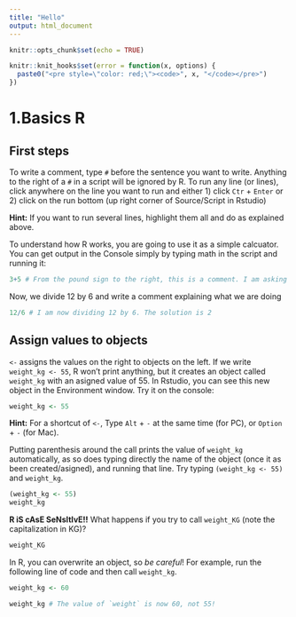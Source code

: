 ```yaml
---
title: "Hello"
output: html_document
---
```


```r
knitr::opts_chunk$set(echo = TRUE)

knitr::knit_hooks$set(error = function(x, options) {
  paste0("<pre style=\"color: red;\"><code>", x, "</code></pre>")
})
```


# 1.Basics R

## First steps
To write a comment, type `#` before the sentence you want to write.
Anything to the right of a `#` in a script will be ignored by R.
To run any line (or lines), click anywhere on the line you want to run and either 1) click `Ctr` + `Enter` or 2) click on the run bottom (up right corner of Source/Script in Rstudio)
<div id="print-weight-hint">
**Hint:** If you want to run several lines, highlight them all and do as explained above.
</div>  


To understand how R works, you are going to use it as a simple calcuator.
You can get output in the Console simply by typing math in the script and running it:
```r
3+5 # From the pound sign to the right, this is a comment. I am asking R to sum 3 plus 5
```
  
Now, we divide 12 by 6 and write a comment explaining what we are doing
```r
12/6 # I am now dividing 12 by 6. The solution is 2
```

## Assign values to objects
`<-` assigns the values on the right to objects on the left.
If we write `weight_kg <- 55`, R won't print anything, but it creates an object called `weight_kg` with an asigned value of 55. In Rstudio, you can see this new object in the Environment window. Try it on the console:
```r
weight_kg <- 55
```
<div id="print-weight-hint">
**Hint:** For a shortcut of `<-`, Type `Alt` + `-` at the same time (for PC), or `Option` + `-` (for Mac).
</div>  

Putting parenthesis around the call prints the value of `weight_kg` automatically, as so does typing directly the name of the object (once it as been created/asigned), and running that line. Try typing `(weight_kg <- 55)` and  `weight_kg`.
```r
(weight_kg <- 55)
weight_kg 
```

**R iS cAsE SeNsItIvE!!** What happens if you try to call `weight_KG` (note the capitalization in KG)?
```r
weight_KG
```


In R, you can overwrite an object, so *be careful*! For example, run the following line of code and then call `weight_kg`.
```r
weight_kg <- 60
```
```r
weight_kg # The value of `weight` is now 60, not 55!
```

